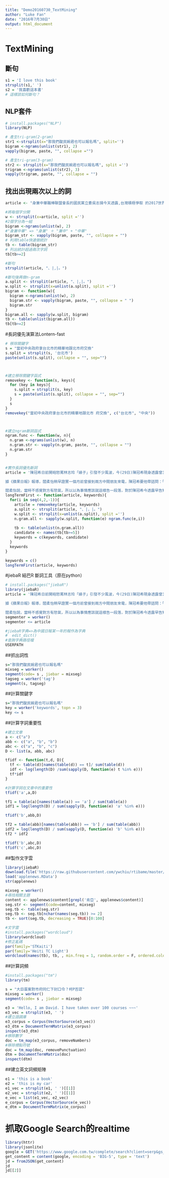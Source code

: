 ```yaml
---
title: "Demo20160730_TextMining"
author: "Luke Fan"
date: "2016年7月30日"
output: html_document
---
```

# TextMining
## 斷句
```r
s1 = 'I love this book'
strsplit(s1,' ')
s2 = '我喜歡這本書'
# 這樣該如何斷句？
```

## NLP套件
```r
# install.packages("NLP")
library(NLP)

# 產生tri-gram(2-gram)
str1 <-strsplit(x="那我們酸民婉君也可以報名嗎", split='')
bigram <-ngrams(unlist(str1), 2)
vapply(bigram, paste, "", collapse ="")

# 產生tri-gram(3-gram)
str2 <- strsplit(x="那我們酸民婉君也可以報名嗎", split ='') 
trigram <-ngrams(unlist(str2), 3)
vapply(trigram, paste, "", collapse = "")
```
## 找出出現兩次以上的詞
```r
article <- "身兼中華職棒聯盟會長的國民黨立委吳志揚今天透露,台灣積極爭取 的2017世界棒球經典賽分區預賽主辦權,因為大巨蛋遲遲無法孵出來,確定被 競爭對手韓國拿走。吳志揚批評,當初中央政府拿台北市的精華地跟北市府交換 ,就是希望在大巨蛋現址成立體育園區,就如果北市府要改變使用目的,教育部 都漠不關心,部長跟體育署長乾脆下台。"

#將每個字分開
w <- strsplit(x=article, split ='')
#2個字分為一組
bigram <-ngrams(unlist(w), 2)
#"身兼中華" => "身兼" ＋ "兼中" + "中華"
bigram_str <- vapply(bigram, paste, "", collapse = "") 
# 利用table快速做統計
tb <- table(bigram_str)
# 列出統計超過兩次字詞
tb[tb>=2]

#斷句
strsplit(article, "、|,|。")

#斷句後再做n-gram
a.split <- strsplit(article, "、|,|。")
w.split <- strsplit(x=unlist(a.split), split ='')
bigram <- function(w){
  bigram <-ngrams(unlist(w), 2)
  bigram.str <- vapply(bigram, paste, "", collapse = " ") 
  bigram.str
}
bigram.all <- sapply(w.split, bigram) 
tb <- table(unlist(bigram.all)) 
tb[tb>=2]
```


#長詞優先演算法Lontern-fast
```r
# 移除關鍵字
s = "當初中央政府拿台北市的精華地跟北市府交換" 
s.split = strsplit(s, '台北市')
paste(unlist(s.split), collapse = "", sep="")



#建立移除關鍵字函式
removekey <- function(s, keys){ 
  for (key in keys){
    s.split = strsplit(s, key)
    s = paste(unlist(s.split), collapse = "", sep="") 
  }
  s
}
removekey("當初中央政府拿台北市的精華地跟北市 府交換", c("台北市", "中央"))



#建立ngram斷詞函式
ngram.func <- function(w, n){
  n.gram <-ngrams(unlist(w), n)
  n.gram.str <- vapply(n.gram, paste, "", collapse = "") 
  n.gram.str
}


#實作長詞優先斷詞
article = '陳冠希日前開砲怒罵林志玲「婊子」引發不少風波，今(29日)陳冠希現身透露曾3度找林志玲方面談話，有意私下解決，沒想到對方冷處理，才逼他出面開砲，稍早林志玲其中一位經紀人閻柔怡表示，陳冠希一個月前的確透過朋友傳話，但只有兩次，內容則是：「《我的新衣》是不是林志玲不讓秦舒培參加？」

據《蘋果日報》報導，閻柔怡稍早證實一個月前曾接到兩方中間朋友來電，陳冠希要他帶話問：「《我的新衣》是不是林志玲不讓秦舒培參加？」但閻柔怡表示林志玲僅是受邀參加的嘉賓，認為其中出了誤會，第二天同位友人又再打來，問一樣的問題，閻柔怡仍則給出一樣的答覆。

閻柔怡說，當時不感覺對方有怒氣，所以以為事情應該就這樣告一段落，對於陳冠希今透露早告知對方：「我是瘋子，我會罵你啊！」閻柔怡則說沒聽到這句話，而該節目製作人曹青稍早改口表示，劉雯、何穗、秦舒培、孫菲菲等人確實一開始在同一類別「高冷超模女神」的嘉賓候選人中，但節目組最後選擇何穗，因此嚴格說起來擠掉秦舒培的非林志玲，而是何穗。'
longTermFirst <- function(article, keywords){
  for(i in seq(4,2,-1)){
    article = removekey(article, keywords)
    a.split <- strsplit(article, "、|，|。")
    w.split <- strsplit(x=unlist(a.split), split ='')
    n.gram.all <- sapply(w.split, function(e) ngram.func(e,i))
    
    tb <- table(unlist(n.gram.all))
    candidate <- names(tb[tb>=5])
    keywords = c(keywords, candidate)
  }
  keywords
}

keywords = c()
longTermFirst(article, keywords)
```

#jiebaR 結巴R 斷詞工具（原在python）
```r
# install.packages("jiebaR")
library(jiebaR)
article = '陳冠希日前開砲怒罵林志玲「婊子」引發不少風波，今(29日)陳冠希現身透露曾3度找林志玲方面談話，有意私下解決，沒想到對方冷處理，才逼他出面開砲，稍早林志玲其中一位經紀人閻柔怡表示，陳冠希一個月前的確透過朋友傳話，但只有兩次，內容則是：「《我的新衣》是不是林志玲不讓秦舒培參加？」

據《蘋果日報》報導，閻柔怡稍早證實一個月前曾接到兩方中間朋友來電，陳冠希要他帶話問：「《我的新衣》是不是林志玲不讓秦舒培參加？」但閻柔怡表示林志玲僅是受邀參加的嘉賓，認為其中出了誤會，第二天同位友人又再打來，問一樣的問題，閻柔怡仍則給出一樣的答覆。

閻柔怡說，當時不感覺對方有怒氣，所以以為事情應該就這樣告一段落，對於陳冠希今透露早告知對方：「我是瘋子，我會罵你啊！」閻柔怡則說沒聽到這句話，而該節目製作人曹青稍早改口表示，劉雯、何穗、秦舒培、孫菲菲等人確實一開始在同一類別「高冷超模女神」的嘉賓候選人中，但節目組最後選擇何穗，因此嚴格說起來擠掉秦舒培的非林志玲，而是何穗。'
segmenter = worker()
segmenter <= article 

#jiebaR字典=>為中國日報某一年的報作為字典
#  edit_dict()
#查詢字典路徑檔
USERPATH
```

##抓出詞性
```r
s="那我們酸民婉君也可以報名嗎" 
mixseg = worker()
segment(code= s , jiebar = mixseg)
tagseg = worker('tag')
segment(s, tagseg)

```

##計算關鍵字
```r
s="那我們酸民婉君也可以報名嗎"
key = worker('keywords', topn = 3)
key <= s
```

##計算字詞重要性
```r
#建立文章
a <- c("a")
abb <- c("a", "b", "b")
abc <- c("a", "b", "c")
D <- list(a, abb, abc)

tfidf <- function(t,d, D){
  tf <- table(d)[names(table(d)) == t]/ sum(table(d))
  idf <- log(length(D) /sum(sapply(D, function(e) t %in% e)))
  tf*idf
}

#計算字詞在文章中的重要性
tfidf('a',a,D)

tf1 = table(a)[names(table(a)) == 'a'] / sum(table(a))
idf1 = log(length(D) / sum(sapply(D, function(e) 'a' %in% e)))

tfidf('b',abb,D)

tf2 = table(abb)[names(table(abb)) == 'b'] / sum(table(abb))
idf2 = log(length(D) / sum(sapply(D, function(e) 'b' %in% e)))
tf2 * idf2

tfidf('b',abc,D)
tfidf('c',abc,D)
```

##製作文字雲
```r
library(jiebaR)
download.file('https://raw.githubusercontent.com/ywchiu/rtibame/master/data/applenews.RData', 'applenews.RData')
load('applenews.RData')
str(applenews)

mixseg = worker()
#尋找相關主題
content <- applenews$content[grepl('肯亞', applenews$content)]
seg.str <- segment(code=content, mixseg)
seg.tb <- table(seg.str)
seg.tb <- seg.tb[nchar(names(seg.tb)) >= 2]
tb <- sort(seg.tb, decreasing = TRUE)[0:100]

#文字雲
#install.packages("wordcloud")
library(wordcloud)
#修正亂碼
par(family='STKaiti')
par(family='Heiti TC Light')
wordcloud(names(tb), tb, , min.freq = 1, random.order = F, ordered.colors = F, colors = rainbow(length(1:3)))
```

##計算詞頻
```r
#install.packages("tm")
library(tm)

s = "大巨蛋案對市府同仁下封口令？柯P否認"
mixseg = worker()
segment(code= s , jiebar = mixseg)

e3 = 'Hello, I am David. I have taken over 100 courses ~~~' 
e3_vec = strsplit(e3, ' ')
#建立語調庫
e3_corpus = Corpus(VectorSource(e3_vec))
e3_dtm = DocumentTermMatrix(e3_corpus)
inspect(e3_dtm)
#移除數字
doc = tm_map(e3_corpus, removeNumbers) 
#移除標點符號
doc = tm_map(doc, removePunctuation) 
dtm = DocumentTermMatrix(doc) 
inspect(dtm)
```

##建立英文詞頻矩陣
```r
e1 = 'this is a book'
e2 = 'this is my car'
e1_vec = strsplit(e1, ' ')[[1]]
e2_vec = strsplit(e2, ' ')[[1]]
e_vec = list(e1_vec, e2_vec)
e_corpus = Corpus(VectorSource(e_vec)) 
e_dtm = DocumentTermMatrix(e_corpus)
```

# 抓取Google Search的realtime
```r
library(httr)
library(jsonlite)
google = GET('https://www.google.com.tw/complete/search?client=serp&gs_rn=64&q=machine&xhr=t')
get_content = content(google, encoding = 'BIG-5', type = 'text')
jd = fromJSON(get_content)
jd
jd[[2]]
```




